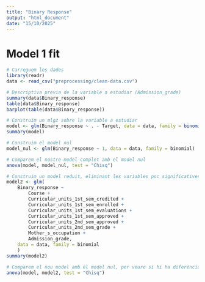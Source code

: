 ```yaml
---
title: "Binary Response"
output: "html_document"
date: "15/10/2025"
---
```



# Model 1 fit
```r
# Carreguem les dades
library(readr)
data <- read_csv("preprocessing/clean-data.csv")
```

```r
# Descriptiva previa de la variable a estudiar (Admission_grade)
summary(data$Binary_response)
table(data$Binary_response) 
barplot(table(data$Binary_response))
``` 
```r
# Construim un mlgz sobre la variable a estudiar
model <- glm(Binary_response ~ . - Target, data = data, family = binomial())
summary(model)
```
```r
# Construim el model nul
model_nul <- glm(Binary_response ~ 1, data = data, family = binomial)
```
```r
# Comparem el nostre model complet amb el model nul
anova(model, model_nul, test = "Chisq")
```
```r
# Construim un model reduit, eliminant les variables poc significatives
model2 <- glm(
    Binary_response ~ 
        Course + 
        Curricular_units_1st_sem_credited + 
        Curricular_units_1st_sem_enrolled + 
        Curricular_units_1st_sem_evaluations + 
        Curricular_units_1st_sem_approved + 
        Curricular_units_2nd_sem_approved + 
        Curricular_units_2nd_sem_grade + 
        Mother_s_occupation + 
        Admission_grade,
    data = data, family = binomial
    )
summary(model2)
```
```r
# Comparem el nou model amb el model nul, per veure si hi ha diferència significativa
anova(model, model2, test = "Chisq")
```

